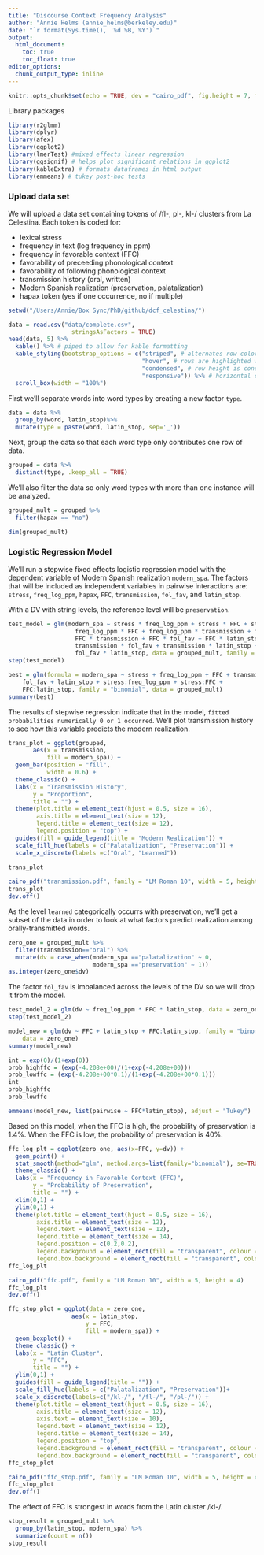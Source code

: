 ```yaml
---
title: "Discourse Context Frequency Analysis"
author: "Annie Helms (annie_helms@berkeley.edu)"
date: "`r format(Sys.time(), '%d %B, %Y')`"
output:
  html_document:
    toc: true
    toc_float: true
editor_options: 
  chunk_output_type: inline
---
```


```r
knitr::opts_chunk$set(echo = TRUE, dev = "cairo_pdf", fig.height = 7, fig.width = 7)
```

Library packages

```r
library(r2glmm)
library(dplyr)
library(afex)
library(ggplot2)
library(lmerTest) #mixed effects linear regression
library(ggsignif) # helps plot significant relations in ggplot2
library(kableExtra) # formats dataframes in html output
library(emmeans) # tukey post-hoc tests
```

### Upload data set
We will upload a data set containing tokens of /fl-, pl-, kl-/ clusters from La Celestina. Each token is coded for:

- lexical stress
- frequency in text (log frequency in ppm)
- frequency in favorable context (FFC)
- favorability of preceeding phonological context
- favorability of following phonological context
- transmission history (oral, written)
- Modern Spanish realization (preservation, palatalization)
- hapax token (yes if one occurrence, no if multiple)

```r
setwd("/Users/Annie/Box Sync/PhD/github/dcf_celestina/")
```

```r
data = read.csv("data/complete.csv", 
                  stringsAsFactors = TRUE)
head(data, 5) %>%
  kable() %>% # piped to allow for kable formatting
  kable_styling(bootstrap_options = c("striped", # alternates row color in table
                                      "hover", # rows are highlighted when hovered over
                                      "condensed", # row height is condensed
                                      "responsive")) %>% # horizontal scrolling across table
  scroll_box(width = "100%")
```

First we'll separate words into word types by creating a new factor `type`.

```r
data = data %>%
  group_by(word, latin_stop)%>%
  mutate(type = paste(word, latin_stop, sep='_'))
```

Next, group the data so that each word type only contributes one row of data.

```r
grouped = data %>%
  distinct(type, .keep_all = TRUE)
```

We'll also filter the data so only word types with more than one instance will be analyzed.

```r
grouped_mult = grouped %>%
  filter(hapax == "no")
```

```r
dim(grouped_mult)
```

### Logistic Regression Model

We'll run a stepwise fixed effects logistic regression model with the dependent variable of Modern Spanish realization `modern_spa`. The factors that will be included as independent variables in pairwise interactions are: `stress`, `freq_log_ppm`, `hapax`, `FFC`, `transmission`, `fol_fav`, and `latin_stop`.

With a DV with string levels, the reference level will be `preservation`.

```r
test_model = glm(modern_spa ~ stress * freq_log_ppm + stress * FFC + stress * transmission + stress * fol_fav + stress * latin_stop +
                   freq_log_ppm * FFC + freq_log_ppm * transmission + freq_log_ppm * fol_fav + freq_log_ppm * latin_stop +
                   FFC * transmission + FFC * fol_fav + FFC * latin_stop +
                   transmission * fol_fav + transmission * latin_stop +
                   fol_fav * latin_stop, data = grouped_mult, family = "binomial")
step(test_model)
```

```r
best = glm(formula = modern_spa ~ stress + freq_log_ppm + FFC + transmission + 
    fol_fav + latin_stop + stress:freq_log_ppm + stress:FFC + 
    FFC:latin_stop, family = "binomial", data = grouped_mult)
summary(best)
```

The results of stepwise regression indicate that in the model, `fitted probabilities numerically 0 or 1 occurred`. We'll plot transmission history to see how this variable predicts the modern realization.

```r
trans_plot = ggplot(grouped, 
       aes(x = transmission, 
           fill = modern_spa)) + 
  geom_bar(position = "fill",
           width = 0.6) +
  theme_classic() +
  labs(x = "Transmission History",
       y = "Proportion",
       title = "") +
  theme(plot.title = element_text(hjust = 0.5, size = 16),
        axis.title = element_text(size = 12),
        legend.title = element_text(size = 12),
        legend.position = "top") +
  guides(fill = guide_legend(title = "Modern Realization")) +
  scale_fill_hue(labels = c("Palatalization", "Preservation")) +
  scale_x_discrete(labels =c("Oral", "Learned"))
  
trans_plot
```

```r
cairo_pdf("transmission.pdf", family = "LM Roman 10", width = 5, height = 4)
trans_plot
dev.off()
```

As the level `learned` categorically occurrs with preservation, we'll get a subset of the data in order to look at what factors predict realization among orally-transmitted words.

```r
zero_one = grouped_mult %>%
  filter(transmission=="oral") %>%
  mutate(dv = case_when(modern_spa =="palatalization" ~ 0,
                        modern_spa =="preservation" ~ 1))
as.integer(zero_one$dv)
```

The factor `fol_fav` is imbalanced across the levels of the DV so we will drop it from the model.

```r
test_model_2 = glm(dv ~ freq_log_ppm * FFC * latin_stop, data = zero_one, family = "binomial")
step(test_model_2)
```

```r
model_new = glm(dv ~ FFC + latin_stop + FFC:latin_stop, family = "binomial", 
    data = zero_one)
summary(model_new)
```

```r
int = exp(0)/(1+exp(0))
prob_highffc = (exp(-4.208e+00)/(1+exp(-4.208e+00)))
prob_lowffc = (exp(-4.208e+00*0.1)/(1+exp(-4.208e+00*0.1)))
int
prob_highffc
prob_lowffc
```

```r
emmeans(model_new, list(pairwise ~ FFC*latin_stop), adjust = "Tukey")
```

Based on this model, when the FFC is high, the probability of preservation is 1.4%. When the FFC is low, the probability of preservation is 40%. 

```r
ffc_log_plt = ggplot(zero_one, aes(x=FFC, y=dv)) +
  geom_point() + 
  stat_smooth(method="glm", method.args=list(family="binomial"), se=TRUE) +
  theme_classic() +
  labs(x = "Frequency in Favorable Context (FFC)",
       y = "Probability of Preservation",
       title = "") +
  xlim(0,1) +
  ylim(0,1) +
  theme(plot.title = element_text(hjust = 0.5, size = 16),
        axis.title = element_text(size = 12),
        legend.text = element_text(size = 12),
        legend.title = element_text(size = 14),
        legend.position = c(0.2,0.2),
        legend.background = element_rect(fill = "transparent", colour = NA),
        legend.box.background = element_rect(fill = "transparent", colour = NA))
ffc_log_plt
```

```r
cairo_pdf("ffc.pdf", family = "LM Roman 10", width = 5, height = 4)
ffc_log_plt
dev.off()
```

```r
ffc_stop_plot = ggplot(data = zero_one,
                  aes(x = latin_stop,
                      y = FFC,
                      fill = modern_spa)) + 
  geom_boxplot() +
  theme_classic() +
  labs(x = "Latin Cluster",
       y = "FFC",
       title = "") +
  ylim(0,1) +
  guides(fill = guide_legend(title = "")) +
  scale_fill_hue(labels = c("Palatalization", "Preservation"))+
  scale_x_discrete(labels=c("/kl-/", "/fl-/", "/pl-/")) +
  theme(plot.title = element_text(hjust = 0.5, size = 16),
        axis.title = element_text(size = 12),
        axis.text = element_text(size = 10),
        legend.text = element_text(size = 12),
        legend.title = element_text(size = 14),
        legend.position = "top",
        legend.background = element_rect(fill = "transparent", colour = NA),
        legend.box.background = element_rect(fill = "transparent", colour = NA))
ffc_stop_plot
```

```r
cairo_pdf("ffc_stop.pdf", family = "LM Roman 10", width = 5, height = 4)
ffc_stop_plot
dev.off()
```

The effect of FFC is strongest in words from the Latin cluster /kl-/.

```r
stop_result = grouped_mult %>%
  group_by(latin_stop, modern_spa) %>%
  summarize(count = n())
stop_result
```

